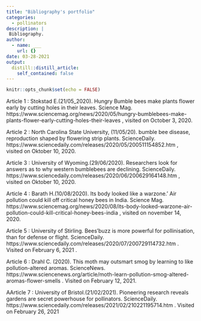 ```yaml
---
title: "Bibliography's portfolio"
categories:
  - pollinators
description: |
 Bibliography.
author:
  - name: ___
    url: {}
date: 03-28-2021
output:
  distill::distill_article:
    self_contained: false
---
```


```r
knitr::opts_chunk$set(echo = FALSE)
```


Article 1 : Stokstad E.(21/05_2020). Hungry Bumble bees make plants flower early by cutting holes in their leaves. Science Mag. https://www.sciencemag.org/news/2020/05/hungry-bumblebees-make-plants-flower-early-cutting-holes-their-leaves , visited on October 3, 2020.

Article 2 : North Carolina State University, (11/05/20). bumble bee disease, reproduction shaped by flowering strip plants. ScienceDaily. https://www.sciencedaily.com/releases/2020/05/200511154852.htm , visited on Oktober 10, 2020.

Article 3 : University of Wyoming.(29/06/2020). Researchers look for answers as to why western bumblebees are declining. ScienceDaily. https://www.sciencedaily.com/releases/2020/06/200629164148.htm , visited on Oktober 10, 2020.

Article 4 : Barath H.(10/08/2020). Its body looked like a warzone.’ Air pollution could kill off critical honey bees in India. Science Mag. https://www.sciencemag.org/news/2020/08/its-body-looked-warzone-air-pollution-could-kill-critical-honey-bees-india  , visited on november 14, 2020.

Article 5 : University of Stirling. Bees'buzz is more powerful for pollinisation, than for defense or flight. ScienceDaily. https://www.sciencedaily.com/releases/2020/07/200729114732.htm . Visited on February 6, 2021 .

Article 6 : Drahl C. (2020). This moth may outsmart smog by learning to like pollution-altered aromas. ScienceNews. https://www.sciencenews.org/article/moth-learn-pollution-smog-altered-aromas-flower-smells . Visited on  February 12, 2021.

AArticle 7 : University of Bristol.(21/02/2021). Pioneering research reveals gardens are secret powerhouse for pollinators. ScienceDaily. https://www.sciencedaily.com/releases/2021/02/210221195714.htm . Visited on February 26, 2021


